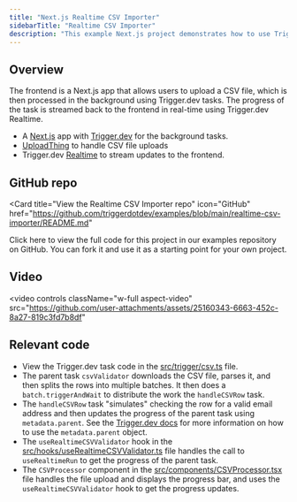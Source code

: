 ```yaml
---
title: "Next.js Realtime CSV Importer"
sidebarTitle: "Realtime CSV Importer"
description: "This example Next.js project demonstrates how to use Trigger.dev Realtime to build a CSV Uploader with progress updates streamed to the frontend."
---
```



## Overview

The frontend is a Next.js app that allows users to upload a CSV file, which is then processed in the background using Trigger.dev tasks. The progress of the task is streamed back to the frontend in real-time using Trigger.dev Realtime.

- A [Next.js](https://nextjs.org/) app with [Trigger.dev](https://trigger.dev/) for the background tasks.
- [UploadThing](https://uploadthing.com/) to handle CSV file uploads
- Trigger.dev [Realtime](https://trigger.dev/launchweek/0/realtime) to stream updates to the frontend.

## GitHub repo

<Card
  title="View the Realtime CSV Importer repo"
  icon="GitHub"
  href="https://github.com/triggerdotdev/examples/blob/main/realtime-csv-importer/README.md"
>
  Click here to view the full code for this project in our examples repository on GitHub. You can
  fork it and use it as a starting point for your own project.
</Card>

## Video

<video
  controls
  className="w-full aspect-video"
  src="https://github.com/user-attachments/assets/25160343-6663-452c-8a27-819c3fd7b8df"
></video>

## Relevant code

- View the Trigger.dev task code in the [src/trigger/csv.ts](https://github.com/triggerdotdev/examples/blob/main/realtime-csv-importer/src/trigger/csv.ts) file.
- The parent task `csvValidator` downloads the CSV file, parses it, and then splits the rows into multiple batches. It then does a `batch.triggerAndWait` to distribute the work the `handleCSVRow` task.
- The `handleCSVRow` task "simulates" checking the row for a valid email address and then updates the progress of the parent task using `metadata.parent`. See the [Trigger.dev docs](/runs/metadata#parent-and-root-updates) for more information on how to use the `metadata.parent` object.
- The `useRealtimeCSVValidator` hook in the [src/hooks/useRealtimeCSVValidator.ts](https://github.com/triggerdotdev/examples/blob/main/realtime-csv-importer/src/hooks/useRealtimeCSVValidator.ts) file handles the call to `useRealtimeRun` to get the progress of the parent task.
- The `CSVProcessor` component in the [src/components/CSVProcessor.tsx](https://github.com/triggerdotdev/examples/blob/main/realtime-csv-importer/src/components/CSVProcessor.tsx) file handles the file upload and displays the progress bar, and uses the `useRealtimeCSVValidator` hook to get the progress updates.

<RealtimeLearnMore />
